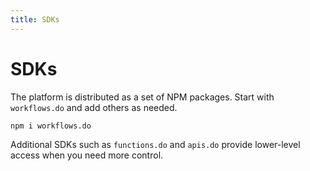 ```yaml
---
title: SDKs
---
```


# SDKs

The platform is distributed as a set of NPM packages. Start with `workflows.do` and add others as needed.

```sh npm2yarn copy
npm i workflows.do
```

Additional SDKs such as `functions.do` and `apis.do` provide lower-level access when you need more control.
